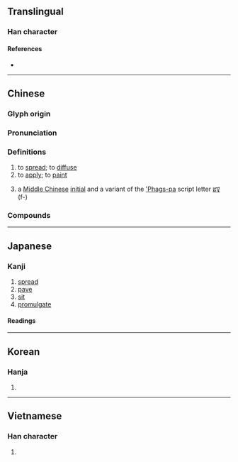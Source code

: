 {{character info/new}}
==Translingual==

===Han character===
{{Han char|rn=66|rad=攴|as=11|sn=15|four=58240|canj=ISOK|ids=⿰旉攵}}

====References====
* {{Han ref|kx=0474.530|dkj=13359|dj=0829.030|hdz=21473.070|uh=6577|ud=25975|bh=BCC5|bd=48325}}

----

==Chinese==
{{zh-forms}}

===Glyph origin===
{{Han etym}}

===Pronunciation===
{{zh-pron
|m=fū
|c=fu1
|mn=hu/qz,xm,zz:pho͘
|mn_note=hu - literary; pho͘ - vernacular
|mc=y
|oc=y
|cat=v
}}

===Definitions===
{{zh-hanzi}}

# to [[spread]]; to [[diffuse]]
# to [[apply]]; to [[paint]]
# {{zh-div|母}} {{lb|zh|phonology}} a [[Middle Chinese]] [[initial]] and a variant of the [['Phags-pa]] script letter [[ꡰ]] (f-)

===Compounds===
{{zh-der|不敷|入不敷出|冷敷|冷敷法|外敷|播敷|敷佑|敷化|敷告|敷土|敷天|敷奏|敷布|敷張揚厲|敷彩泥塑|敷愉|敷掩|敷政|敷教|敷教明倫|敷文|敷料|敷施|敷暢|敷榮|敷求|敷治|敷演|敷粉|敷蓋物|敷藥|敷衍|敷衍了事|敷衍塞責|敷衍搪塞|敷衍故事|敷訓|敷設|敷陳|敷章|熱敷|羅敷|羅敷有夫|面如敷粉}}

----

==Japanese==

===Kanji===
{{ja-kanji|grade=c|rs=攴11}}

# [[spread]]
# [[pave]]
# [[sit]]
# [[promulgate]]

====Readings====
{{ja-readings
|goon=ふ
|kanon=ふ
|kun=し-く, しき-
}}

----

==Korean==

===Hanja===
{{ko-hanja|hangeul=부|eumhun=|rv=bu|mr=pu|y=pu}}

# {{defn|lang=ko|sort=攴11}}

----

==Vietnamese==

===Han character===
{{vi-hantu|[[phô]], [[phu]]|rs=攴11}}

# {{defn|lang=vi|sort=攴11}}